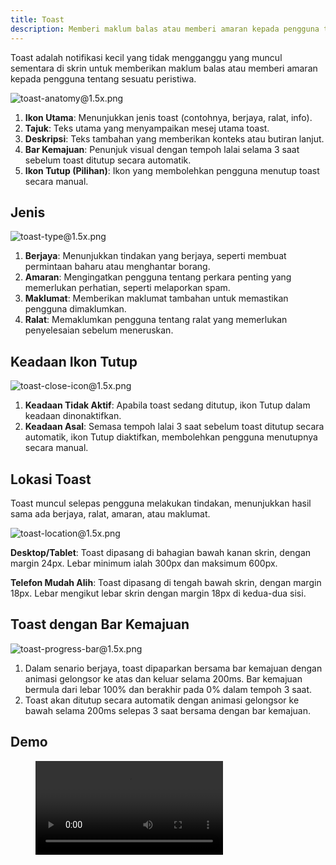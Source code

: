 ```yaml
---
title: Toast
description: Memberi maklum balas atau memberi amaran kepada pengguna tentang sesuatu peristiwa
---
```



Toast adalah notifikasi kecil yang tidak mengganggu yang muncul sementara di skrin untuk memberikan maklum balas atau memberi amaran kepada pengguna tentang sesuatu peristiwa.

![toast-anatomy@1.5x.png](/design/toast-anatomy1.5x.png)

1. **Ikon Utama**: Menunjukkan jenis toast (contohnya, berjaya, ralat, info).
2. **Tajuk**: Teks utama yang menyampaikan mesej utama toast.
3. **Deskripsi**: Teks tambahan yang memberikan konteks atau butiran lanjut.
4. **Bar Kemajuan**: Penunjuk visual dengan tempoh lalai selama 3 saat sebelum toast ditutup secara automatik.
5. **Ikon Tutup (Pilihan)**: Ikon yang membolehkan pengguna menutup toast secara manual.

## Jenis

![toast-type@1.5x.png](/design/toast-type1.5x.png)

1. **Berjaya**: Menunjukkan tindakan yang berjaya, seperti membuat permintaan baharu atau menghantar borang.
2. **Amaran**: Mengingatkan pengguna tentang perkara penting yang memerlukan perhatian, seperti melaporkan spam.
3. **Maklumat**: Memberikan maklumat tambahan untuk memastikan pengguna dimaklumkan.
4. **Ralat**: Memaklumkan pengguna tentang ralat yang memerlukan penyelesaian sebelum meneruskan.

## Keadaan Ikon Tutup

![toast-close-icon@1.5x.png](/design/toast-close-icon1.5x.png)

1. **Keadaan Tidak Aktif**: Apabila toast sedang ditutup, ikon Tutup dalam keadaan dinonaktifkan.
2. **Keadaan Asal**: Semasa tempoh lalai 3 saat sebelum toast ditutup secara automatik, ikon Tutup diaktifkan, membolehkan pengguna menutupnya secara manual.

## Lokasi Toast

Toast muncul selepas pengguna melakukan tindakan, menunjukkan hasil sama ada berjaya, ralat, amaran, atau maklumat.

![toast-location@1.5x.png](/design/toast-location1.5x.png)

**Desktop/Tablet**: Toast dipasang di bahagian bawah kanan skrin, dengan margin 24px. Lebar minimum ialah 300px dan maksimum 600px.

**Telefon Mudah Alih**: Toast dipasang di tengah bawah skrin, dengan margin 18px. Lebar mengikut lebar skrin dengan margin 18px di kedua-dua sisi.

## Toast dengan Bar Kemajuan

![toast-progress-bar@1.5x.png](/design/toast-progress-bar1.5x.png)

1. Dalam senario berjaya, toast dipaparkan bersama bar kemajuan dengan animasi gelongsor ke atas dan keluar selama 200ms. Bar kemajuan bermula dari lebar 100% dan berakhir pada 0% dalam tempoh 3 saat.
2. Toast akan ditutup secara automatik dengan animasi gelongsor ke bawah selama 200ms selepas 3 saat bersama dengan bar kemajuan.

## Demo

<figure>
  <video controls="true" allowfullscreen="true">
    <source src={s3("/design/toast-demo.mov")} type="video/mp4" />
  </video>
</figure>
